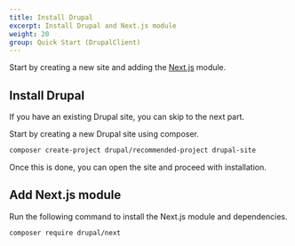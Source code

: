 ```yaml
---
title: Install Drupal
excerpt: Install Drupal and Next.js module
weight: 20
group: Quick Start (DrupalClient)
---
```


Start by creating a new site and adding the [Next.js](https://drupal.org/project/next) module.

## Install Drupal

If you have an existing Drupal site, you can skip to the next part.

Start by creating a new Drupal site using composer.

```sh
composer create-project drupal/recommended-project drupal-site
```

Once this is done, you can open the site and proceed with installation.

## Add Next.js module

Run the following command to install the Next.js module and dependencies.

```sh
composer require drupal/next
```
